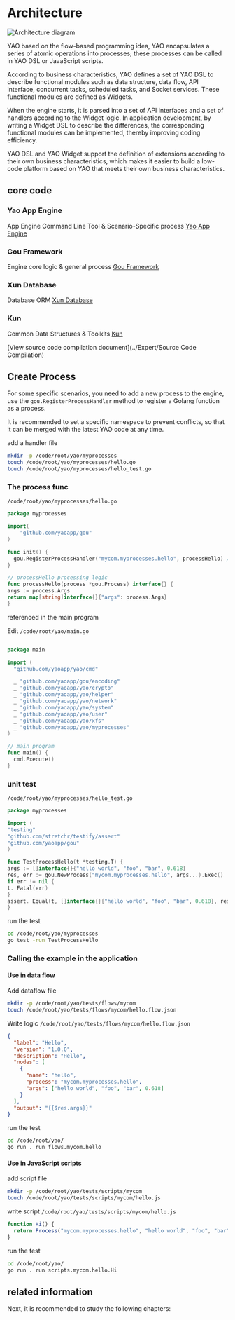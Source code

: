 # Architecture

![Architecture diagram](https://release-sv-1252011659.cos.na-siliconvalley.myqcloud.com/docs/%E4%BB%8B%E7%BB%8D/architecture.png)

YAO based on the flow-based programming idea, YAO encapsulates a series of atomic operations into processes; these processes can be called in YAO DSL or JavaScript scripts.

According to business characteristics, YAO defines a set of YAO DSL to describe functional modules such as data structure, data flow, API interface, concurrent tasks, scheduled tasks, and Socket services. These functional modules are defined as Widgets.

When the engine starts, it is parsed into a set of API interfaces and a set of handlers according to the Widget logic. In application development, by writing a Widget DSL to describe the differences, the corresponding functional modules can be implemented, thereby improving coding efficiency.

YAO DSL and YAO Widget support the definition of extensions according to their own business characteristics, which makes it easier to build a low-code platform based on YAO that meets their own business characteristics.

## core code

### Yao App Engine

App Engine Command Line Tool & Scenario-Specific process [Yao App Engine](https://github.com/yaoapp/yao)

### Gou Framework

Engine core logic & general process [Gou Framework](https://github.com/yaoapp/gou)

### Xun Database

Database ORM [Xun Database](https://github.com/yaoapp/xun)

### Kun

Common Data Structures & Toolkits [Kun](https://github.com/yaoapp/kun)

[View source code compilation document](../Expert/Source Code Compilation)

## Create Process

For some specific scenarios, you need to add a new process to the engine, use the `gou.RegisterProcessHandler` method to register a Golang function as a process.

It is recommended to set a specific namespace to prevent conflicts, so that it can be merged with the latest YAO code at any time.

add a handler file

```bash
mkdir -p /code/root/yao/myprocesses
touch /code/root/yao/myprocesses/hello.go
touch /code/root/yao/myprocesses/hello_test.go
```

### The process func

`/code/root/yao/myprocesses/hello.go`

```go
package myprocesses

import(
    "github.com/yaoapp/gou"
)

func init() {
  gou.RegisterProcessHandler("mycom.myprocesses.hello", processHello) // register the process
}

// processHello processing logic
func processHello(process *gou.Process) interface{} {
args := process.Args
return map[string]interface{}{"args": process.Args}
}
```

referenced in the main program

Edit `/code/root/yao/main.go`

```go

package main

import (
  "github.com/yaoapp/yao/cmd"

  _ "github.com/yaoapp/gou/encoding"
  _ "github.com/yaoapp/yao/crypto"
  _ "github.com/yaoapp/yao/helper"
  _ "github.com/yaoapp/yao/network"
  _ "github.com/yaoapp/yao/system"
  _ "github.com/yaoapp/yao/user"
  _ "github.com/yaoapp/yao/xfs"
  _ "github.com/yaoapp/yao/myprocesses"
)

// main program
func main() {
  cmd.Execute()
}

```

### unit test

`/code/root/yao/myprocesses/hello_test.go`

```go
package myprocesses

import (
"testing"
"github.com/stretchr/testify/assert"
"github.com/yaoapp/gou"
)

func TestProcessHello(t *testing.T) {
args := []interface{}{"hello world", "foo", "bar", 0.618}
res, err := gou.NewProcess("mycom.myprocesses.hello", args...).Exec()
if err != nil {
t. Fatal(err)
}
assert. Equal(t, []interface{}{"hello world", "foo", "bar", 0.618}, res.(map[string]interface{})["args"])
}

```

run the test

```bash
cd /code/root/yao/myprocesses
go test -run TestProcessHello
```

### Calling the example in the application

#### Use in data flow

Add dataflow file

```bash
mkdir -p /code/root/yao/tests/flows/mycom
touch /code/root/yao/tests/flows/mycom/hello.flow.json
```

Write logic `/code/root/yao/tests/flows/mycom/hello.flow.json`

```json
{
  "label": "Hello",
  "version": "1.0.0",
  "description": "Hello",
  "nodes": [
    {
      "name": "hello",
      "process": "mycom.myprocesses.hello",
      "args": ["hello world", "foo", "bar", 0.618]
    }
  ],
  "output": "{{$res.args}}"
}
```

run the test

```bash
cd /code/root/yao/
go run . run flows.mycom.hello
```

#### Use in JavaScript scripts

add script file

```bash
mkdir -p /code/root/yao/tests/scripts/mycom
touch /code/root/yao/tests/scripts/mycom/hello.js
```

write script `/code/root/yao/tests/scripts/mycom/hello.js`

```javascript
function Hi() {
  return Process("mycom.myprocesses.hello", "hello world", "foo", "bar", 0.618);
}
```

run the test

```bash
cd /code/root/yao/
go run . run scripts.mycom.hello.Hi
```

## related information

Next, it is recommended to study the following chapters:

<Div style={{ display: "flex", justifyContent: "space-between" }}>
  <Link type="prev" title="Installing" link="Introduction/Installing"></Link>
  <Link type="next" title="Why Yao" link="Introduction/Why Yao"></Link>
</Div>
